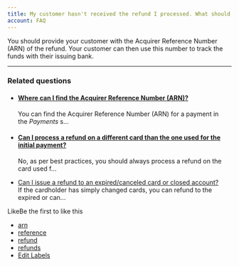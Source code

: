 ```yaml
---
title: My customer hasn't received the refund I processed. What should I do?
account: FAQ 
---
```


You should provide your customer with the Acquirer Reference Number (ARN) of the refund. Your customer can then use this number to track the funds with their issuing bank.

* * *

### Related questions

*   #### [Where can I find the Acquirer Reference Number (ARN)?](/pages/viewpage.action?pageId=721090)
    
    You can find the Acquirer Reference Number (ARN) for a payment in the _Payments_ s...
    
*   #### [Can I process a refund on a different card than the one used for the initial payment?](/pages/viewpage.action?pageId=721084)
    
    No, as per best practices, you should always process a refund on the card used f...
*   [Can I issue a refund to an expired/canceled card or closed account?](/pages/viewpage.action?pageId=721110)  
    If the cardholder has simply changed cards, you can refund to the expired or can...

LikeBe the first to like this

*   [arn](/label/FAQ/arn)
*   [reference](/label/FAQ/reference)
*   [refund](/label/FAQ/refund)
*   [refunds](/label/FAQ/refunds)
*   [Edit Labels](# "Edit Labels (Type 'l')")




